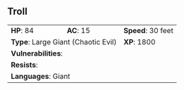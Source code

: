 ## Troll {#monster-troll}

```{=html}
<table class="table table-striped">
    <tbody>
        <tr>                    
            <td><b>HP</b>: 84</td>
            <td><b>AC</b>: 15</td>
            <td><b>Speed</b>: 30 feet</td>
        </tr>
        <tr>
            <td colspan="2"><b>Type</b>: Large Giant (Chaotic Evil)</td>
            <td><b>XP</b>: 1800</td>
        </tr>
        <tr>
            <td colspan="3"><b>Vulnerabilities</b>: </td>
        </tr>
        <tr>
            <td colspan="3"><b>Resists</b>: </td>
        </tr>
        <tr>
            <td colspan="3"><b>Languages</b>: Giant</td>
        </tr>
    </tbody>
</table>
```